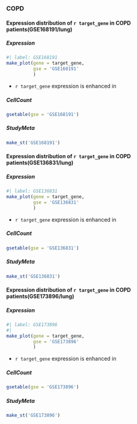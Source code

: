 
### COPD {background-color="#7A00E6"}

#### Expression distribution of `r target_gene` in COPD patients(GSE168191/lung) {.smaller}

::: {.panel-tabset}

##### Expression

```r
#| label: GSE168191
make_plot(gene = target_gene,
          gse = 'GSE168191'
          )
```


- `r target_gene` expression is enhanced in 


##### CellCount

```r
gsetable(gse = 'GSE168191')
```

##### StudyMeta

```r
make_st('GSE168191')
```


:::



#### Expression distribution of `r target_gene` in COPD patients(GSE136831/lung) {.smaller}


::: {.panel-tabset}

##### Expression

```r
#| label: GSE136831
make_plot(gene = target_gene,
          gse = 'GSE136831'
          )
```


- `r target_gene` expression is enhanced in 


##### CellCount

```r
gsetable(gse = 'GSE136831')
```

##### StudyMeta

```r
make_st('GSE136831')
```


:::


#### Expression distribution of `r target_gene` in COPD patients(GSE173896/lung) {.smaller}

::: {.panel-tabset}

##### Expression

```r
#| label: GSE173896
#| 
make_plot(gene = target_gene,
          gse = 'GSE173896'
          )
```


- `r target_gene` expression is enhanced in 


##### CellCount

```r
gsetable(gse = 'GSE173896')
```


##### StudyMeta

```r
make_st('GSE173896')
```


:::

